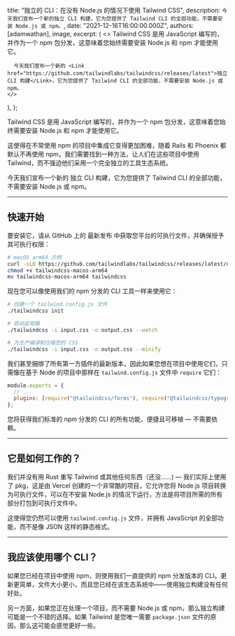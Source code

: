 

  title: "独立的 CLI：在没有 Node.js 的情况下使用 Tailwind CSS",
  description: `今天我们宣布一个新的独立 CLI 构建，它为您提供了 Tailwind CLI 的全部功能，不需要安装 Node.js 或 npm。`,
  date: "2021-12-16T16:00:00.000Z",
  authors: [adamwathan],
  image,
  excerpt: (
    <>
      Tailwind CSS 是用 JavaScript 编写的，并作为一个 npm 包分发，这意味着您始终需要安装 Node.js 和 npm 才能使用它。

      今天我们宣布一个新的 <Link href="https://github.com/tailwindlabs/tailwindcss/releases/latest">独立 CLI 构建</Link>，它为您提供了 Tailwind CLI 的全部功能，不需要安装 Node.js 或 npm。
    </>
  ),
};

Tailwind CSS 是用 JavaScript 编写的，并作为一个 npm 包分发，这意味着您始终需要安装 Node.js 和 npm 才能使用它。

这使得在不常使用 npm 的项目中集成它变得更加困难，随着 <Link href="https://world.hey.com/dhh/rails-7-will-have-three-great-answers-to-javascript-in-2021-8d68191b">Rails</Link> 和 <Link href="https://github.com/phoenixframework/phoenix/pull/4377">Phoenix</Link> 都默认不再使用 npm，我们需要找到一种方法，让人们在这些项目中使用 Tailwind，而不强迫他们采用一个完全独立的工具生态系统。

今天我们宣布一个新的 <Link href="https://github.com/tailwindlabs/tailwindcss/releases/latest">独立 CLI 构建</Link>，它为您提供了 Tailwind CLI 的全部功能，不需要安装 Node.js 或 npm。

---

## 快速开始

要安装它，请从 GitHub 上的 <Link href="https://github.com/tailwindlabs/tailwindcss/releases/latest">最新发布</Link> 中获取您平台的可执行文件，并确保授予其可执行权限：

```sh
# macOS arm64 示例
curl -sLO https://github.com/tailwindlabs/tailwindcss/releases/latest/download/tailwindcss-macos-arm64
chmod +x tailwindcss-macos-arm64
mv tailwindcss-macos-arm64 tailwindcss
```

现在您可以像使用我们的 npm 分发的 CLI 工具一样来使用它：

```sh
# 创建一个 tailwind.config.js 文件
./tailwindcss init

# 启动监视器
./tailwindcss -i input.css -o output.css --watch

# 为生产编译和压缩您的 CSS
./tailwindcss -i input.css -o output.css --minify
```

我们甚至捆绑了所有第一方插件的最新版本，因此如果您想在项目中使用它们，只需像在基于 Node 的项目中那样在 `tailwind.config.js` 文件中 `require` 它们：

```js
module.exports = {
  // ...
  plugins: [require("@tailwindcss/forms"), require("@tailwindcss/typography")],
};
```

您将获得我们标准的 npm 分发的 CLI 的所有功能，便捷且可移植 — 不需要依赖。

---

## 它是如何工作的？

我们并没有用 Rust 重写 Tailwind 或其他任何东西（<Link href="https://twitter.com/malfaitrobin/status/1446905317825069063">还没……</Link>) — 我们实际上使用了 <Link href="https://github.com/vercel/pkg">pkg</Link>，这是由 <Link href="https://vercel.com">Vercel</Link> 创建的一个非常酷的项目，它允许您将 Node.js 项目转换为可执行文件，可以在不安装 Node.js 的情况下运行，方法是将项目所需的所有部分打包到可执行文件中。

这使得您仍然可以使用 `tailwind.config.js` 文件，并拥有 JavaScript 的全部功能，而不是像 JSON 这样的静态格式。

---

## 我应该使用哪个 CLI？

如果您已经在项目中使用 npm，则使用我们一直提供的 npm 分发版本的 CLI。更新更简单，文件大小更小，而且您已经在该生态系统中——使用独立构建没有任何好处。

另一方面，如果您正在处理一个项目，而不需要 Node.js 或 npm，那么独立构建可能是一个不错的选择。如果 Tailwind 是您唯一需要 `package.json` 文件的原因，那么这可能会感觉更好一些。
